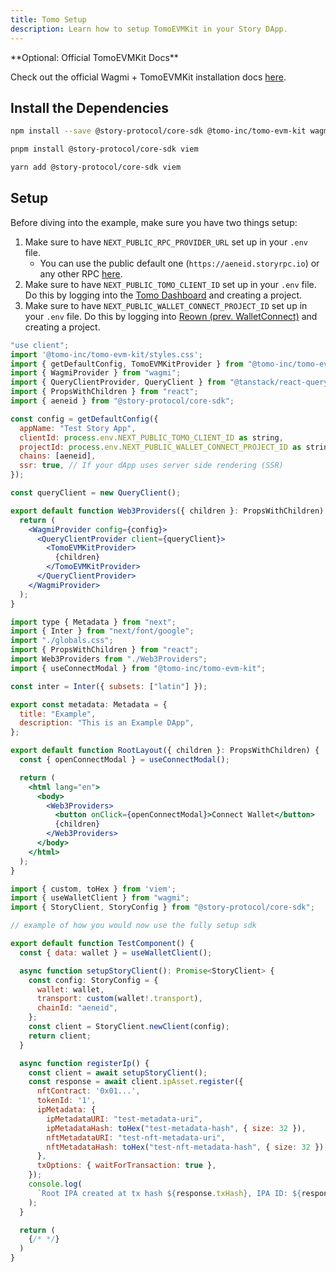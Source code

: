 ```yaml
---
title: Tomo Setup
description: Learn how to setup TomoEVMKit in your Story DApp.
---
```


<Note>
**Optional: Official TomoEVMKit Docs**

Check out the official Wagmi + TomoEVMKit installation docs [here](https://docs.tomo.inc/tomo-sdk/tomoevmkit/quick-start).

</Note>

## Install the Dependencies

<CodeGroup>

```bash npm
npm install --save @story-protocol/core-sdk @tomo-inc/tomo-evm-kit wagmi viem @tanstack/react-query
```

```bash pnpm
pnpm install @story-protocol/core-sdk viem
```

```bash yarn
yarn add @story-protocol/core-sdk viem
```

</CodeGroup>

## Setup

Before diving into the example, make sure you have two things setup:

1. Make sure to have `NEXT_PUBLIC_RPC_PROVIDER_URL` set up in your `.env` file.
   - You can use the public default one (`https://aeneid.storyrpc.io`) or any other RPC [here](/network/network-info/aeneid#rpcs).
2. Make sure to have `NEXT_PUBLIC_TOMO_CLIENT_ID` set up in your `.env` file. Do this by logging into the [Tomo Dashboard](https://dashboard.tomo.inc/) and creating a project.
3. Make sure to have `NEXT_PUBLIC_WALLET_CONNECT_PROJECT_ID` set up in your `.env` file. Do this by logging into [Reown (prev. WalletConnect)](https://reown.com/) and creating a project.

<CodeGroup>

```jsx Web3Providers.tsx
"use client";
import '@tomo-inc/tomo-evm-kit/styles.css';
import { getDefaultConfig, TomoEVMKitProvider } from "@tomo-inc/tomo-evm-kit";
import { WagmiProvider } from "wagmi";
import { QueryClientProvider, QueryClient } from "@tanstack/react-query";
import { PropsWithChildren } from "react";
import { aeneid } from "@story-protocol/core-sdk";

const config = getDefaultConfig({
  appName: "Test Story App",
  clientId: process.env.NEXT_PUBLIC_TOMO_CLIENT_ID as string,
  projectId: process.env.NEXT_PUBLIC_WALLET_CONNECT_PROJECT_ID as string,
  chains: [aeneid],
  ssr: true, // If your dApp uses server side rendering (SSR)
});

const queryClient = new QueryClient();

export default function Web3Providers({ children }: PropsWithChildren) {
  return (
    <WagmiProvider config={config}>
      <QueryClientProvider client={queryClient}>
        <TomoEVMKitProvider>
          {children}
        </TomoEVMKitProvider>
      </QueryClientProvider>
    </WagmiProvider>
  );
}
```

```jsx layout.tsx
import type { Metadata } from "next";
import { Inter } from "next/font/google";
import "./globals.css";
import { PropsWithChildren } from "react";
import Web3Providers from "./Web3Providers";
import { useConnectModal } from "@tomo-inc/tomo-evm-kit";

const inter = Inter({ subsets: ["latin"] });

export const metadata: Metadata = {
  title: "Example",
  description: "This is an Example DApp",
};

export default function RootLayout({ children }: PropsWithChildren) {
  const { openConnectModal } = useConnectModal();

  return (
    <html lang="en">
      <body>
        <Web3Providers>
          <button onClick={openConnectModal}>Connect Wallet</button>
          {children}
        </Web3Providers>
      </body>
    </html>
  );
}
```

```jsx TestComponent.tsx
import { custom, toHex } from 'viem';
import { useWalletClient } from "wagmi";
import { StoryClient, StoryConfig } from "@story-protocol/core-sdk";

// example of how you would now use the fully setup sdk

export default function TestComponent() {
  const { data: wallet } = useWalletClient();

  async function setupStoryClient(): Promise<StoryClient> {
    const config: StoryConfig = {
      wallet: wallet,
      transport: custom(wallet!.transport),
      chainId: "aeneid",
    };
    const client = StoryClient.newClient(config);
    return client;
  }

  async function registerIp() {
    const client = await setupStoryClient();
    const response = await client.ipAsset.register({
      nftContract: '0x01...',
      tokenId: '1',
      ipMetadata: {
        ipMetadataURI: "test-metadata-uri",
        ipMetadataHash: toHex("test-metadata-hash", { size: 32 }),
        nftMetadataURI: "test-nft-metadata-uri",
        nftMetadataHash: toHex("test-nft-metadata-hash", { size: 32 }),
      },
      txOptions: { waitForTransaction: true },
    });
    console.log(
      `Root IPA created at tx hash ${response.txHash}, IPA ID: ${response.ipId}`
    );
  }

  return (
    {/* */}
  )
}
```

</CodeGroup>
